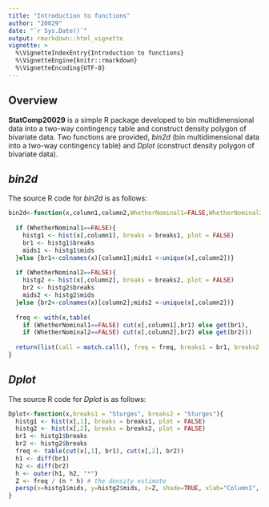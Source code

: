 ```yaml
---
title: "Introduction to functions"
author: "20029"
date: "`r Sys.Date()`"
output: rmarkdown::html_vignette
vignette: >
  %\VignetteIndexEntry{Introduction to functions}
  %\VignetteEngine{knitr::rmarkdown}
  %\VignetteEncoding{UTF-8}
---
```


## Overview

__StatComp20029__ is a simple R package developed to bin multidimensional data into a two-way contingency table and construct density polygon of bivariate data. Two functions are provided, _bin2d_ (bin multidimensional data into a two-way contingency table) and _Dplot_ (construct density polygon of bivariate data). 

## _bin2d_
The source R code for _bin2d_ is as follows:
```r
bin2d<-function(x,column1,column2,WhetherNominal1=FALSE,WhetherNominal2=FALSE,breaks1 = "Sturges", breaks2 = "Sturges"){ 
  
  if (WhetherNominal1==FALSE){
    histg1 <- hist(x[,column1], breaks = breaks1, plot = FALSE) 
    br1 <- histg1$breaks
    mids1 <- histg1$mids
  }else {br1<-colnames(x)[column1];mids1 <-unique(x[,column2])}
  
  if (WhetherNominal2==FALSE){
    histg2 <- hist(x[,column2], breaks = breaks2, plot = FALSE) 
    br2 <- histg2$breaks
    mids2 <- histg2$mids
  }else {br2<-colnames(x)[column2];mids2 <-unique(x[,column2])}
  
  freq <- with(x,table(
    if (WhetherNominal1==FALSE) cut(x[,column1],br1) else get(br1), 
    if (WhetherNominal2==FALSE) cut(x[,column2],br2) else get(br2)))
  
  return(list(call = match.call(), freq = freq, breaks1 = br1, breaks2 = br2, mids1 = mids1, mids2 = mids2))
}
```

## _Dplot_
The source R code for _Dplot_ is as follows:
```r
Dplot<-function(x,breaks1 = "Sturges", breaks2 = "Sturges"){
  histg1 <- hist(x[,1], breaks = breaks1, plot = FALSE) 
  histg2 <- hist(x[,2], breaks = breaks2, plot = FALSE)
  br1 <- histg1$breaks
  br2 <- histg2$breaks
  freq <- table(cut(x[,1], br1), cut(x[,2], br2))
  h1 <- diff(br1) 
  h2 <- diff(br2)
  h <- outer(h1, h2, "*")
  Z <- freq / (n * h) # the density estimate
  persp(x=histg1$mids, y=histg2$mids, z=Z, shade=TRUE, xlab="Column1", ylab="Column2", zlab="density estimate",main="", theta=45, phi=30, ltheta=60)
}
```

